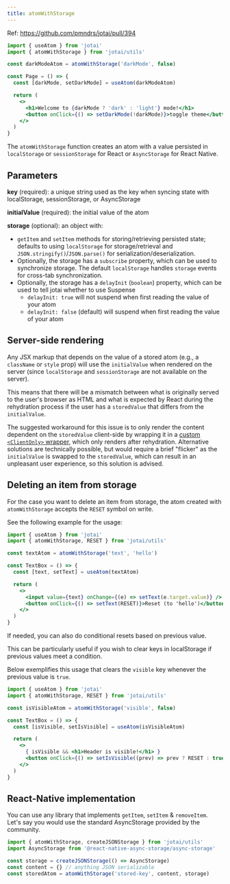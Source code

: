 ```yaml
---
title: atomWithStorage
---
```


Ref: https://github.com/pmndrs/jotai/pull/394

```jsx
import { useAtom } from 'jotai'
import { atomWithStorage } from 'jotai/utils'

const darkModeAtom = atomWithStorage('darkMode', false)

const Page = () => {
  const [darkMode, setDarkMode] = useAtom(darkModeAtom)

  return (
    <>
      <h1>Welcome to {darkMode ? 'dark' : 'light'} mode!</h1>
      <button onClick={() => setDarkMode(!darkMode)}>toggle theme</button>
    </>
  )
}
```

The `atomWithStorage` function creates an atom with a value persisted in `localStorage` or `sessionStorage` for React or `AsyncStorage` for React Native.

## Parameters

**key** (required): a unique string used as the key when syncing state with localStorage, sessionStorage, or AsyncStorage

**initialValue** (required): the initial value of the atom

**storage** (optional): an object with:

- `getItem` and `setItem` methods for storing/retrieving persisted state; defaults to using `localStorage` for storage/retrieval and `JSON.stringify()`/`JSON.parse()` for serialization/deserialization.
- Optionally, the storage has a `subscribe` property, which can be used to synchronize storage. The default `localStorage` handles `storage` events for cross-tab synchronization.
- Optionally, the storage has a `delayInit` (`boolean`) property, which can be used to tell jotai whether to use Suspense
  - `delayInit: true` will not suspend when first reading the value of your atom
  - `delayInit: false` (default) will suspend when first reading the value of your atom

<CodeSandbox id="vuwi7" />

## Server-side rendering

Any JSX markup that depends on the value of a stored atom (e.g., a `className` or `style` prop) will use the `initialValue` when rendered on the server (since `localStorage` and `sessionStorage` are not available on the server).

This means that there will be a mismatch between what is originally served to the user's browser as HTML and what is expected by React during the rehydration process if the user has a `storedValue` that differs from the `initialValue`.

The suggested workaround for this issue is to only render the content dependent on the `storedValue` client-side by wrapping it in a [custom `<ClientOnly>` wrapper](https://www.joshwcomeau.com/react/the-perils-of-rehydration/#abstractions), which only renders after rehydration. Alternative solutions are technically possible, but would require a brief "flicker" as the `initialValue` is swapped to the `storedValue`, which can result in an unpleasant user experience, so this solution is advised.

## Deleting an item from storage

For the case you want to delete an item from storage,
the atom created with `atomWithStorage` accepts the `RESET` symbol on write.

See the following example for the usage:

```jsx
import { useAtom } from 'jotai'
import { atomWithStorage, RESET } from 'jotai/utils'

const textAtom = atomWithStorage('text', 'hello')

const TextBox = () => {
  const [text, setText] = useAtom(textAtom)

  return (
    <>
      <input value={text} onChange={(e) => setText(e.target.value)} />
      <button onClick={() => setText(RESET)}>Reset (to 'hello')</button>
    </>
  )
}
```

If needed, you can also do conditional resets based on previous value.

This can be particularly useful if you wish to clear keys in localStorage if previous values meet a condition.

Below exemplifies this usage that clears the `visible` key whenever the previous value is `true`.

```jsx
import { useAtom } from 'jotai'
import { atomWithStorage, RESET } from 'jotai/utils'

const isVisibleAtom = atomWithStorage('visible', false)

const TextBox = () => {
  const [isVisible, setIsVisible] = useAtom(isVisibleAtom)

  return (
    <>
      { isVisible && <h1>Header is visible!</h1> }
      <button onClick={() => setIsVisible((prev) => prev ? RESET : true))}>Toggle visible</button>
    </>
  )
}
```

## React-Native implementation

You can use any library that implements `getItem`, `setItem` & `removeItem`.
Let's say you would use the standard AsyncStorage provided by the community.

```js
import { atomWithStorage, createJSONStorage } from 'jotai/utils'
import AsyncStorage from '@react-native-async-storage/async-storage'

const storage = createJSONStorage(() => AsyncStorage)
const content = {} // anything JSON serializable
const storedAtom = atomWithStorage('stored-key', content, storage)
```
